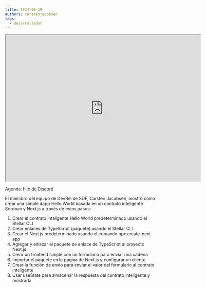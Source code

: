 ```yaml
---
title: 2024-09-19
authors: carstenjacobsen
tags:
  - desarrollador
---
```


<iframe
  src="https://drive.google.com/file/d/1yIzMrtyuJkX6W8MlIbwrGNivYqHuhoxH/preview"
  width="640"
  height="480"
  allow="autoplay"
></iframe>

Agenda: [hilo de Discord](https://discord.com/channels/897514728459468821/900374272751591424/1285627254130610297)

El miembro del equipo de DevRel de SDF, Carsten Jacobsen, mostró cómo crear una simple dapp Hello World basada en un contrato inteligente Soroban y Next.js a través de estos pasos:

1. Crear el contrato inteligente Hello World predeterminado usando el Stellar CLI
2. Crear enlaces de TypeScript (paquete) usando el Stellar CLI
3. Crear el Next.js predeterminado usando el comando npx create-next-app
4. Agregar y enlazar el paquete de enlace de TypeScript al proyecto Next.js
5. Crear un frontend simple con un formulario para enviar una cadena
6. Importar el paquete en la página de Next.js y configurar un cliente
7. Crear la función de envío para enviar el valor del formulario al contrato inteligente
8. Usar useState para almacenar la respuesta del contrato inteligente y mostrarla
